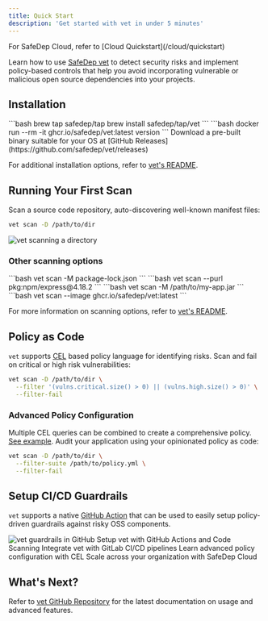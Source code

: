 ```yaml
---
title: Quick Start
description: 'Get started with vet in under 5 minutes'
---
```


<Info>
For SafeDep Cloud, refer to [Cloud Quickstart](/cloud/quickstart)
</Info>

Learn how to use [SafeDep vet](https://github.com/safedep/vet) to detect security risks and implement policy-based controls that help you avoid incorporating vulnerable or malicious open source dependencies into your projects.

## Installation

<AccordionGroup>
  <Accordion icon="beer-mug" title="Homebrew (macOS/Linux)">
    ```bash
    brew tap safedep/tap
    brew install safedep/tap/vet
    ```
  </Accordion>
  
  <Accordion icon="docker" title="Container Image">
    ```bash
    docker run --rm -it ghcr.io/safedep/vet:latest version
    ```
  </Accordion>
  
  <Accordion icon="download" title="Pre-built Binary">
    Download a pre-built binary suitable for your OS at [GitHub Releases](https://github.com/safedep/vet/releases)
  </Accordion>
</AccordionGroup>

For additional installation options, refer to [vet's README](https://github.com/safedep/vet).

## Running Your First Scan

Scan a source code repository, auto-discovering well-known manifest files:

```bash
vet scan -D /path/to/dir
```

<img src="/images/vet/vet-scan-directory.png" alt="vet scanning a directory" />

### Other scanning options

<AccordionGroup>
  <Accordion icon="file" title="Scan a single file">
    ```bash
    vet scan -M package-lock.json
    ```
  </Accordion>
  
  <Accordion icon="link" title="Scan a PURL">
    ```bash
    vet scan --purl pkg:npm/express@4.18.2
    ```
  </Accordion>
  
  <Accordion icon="java" title="Scan a Java JAR file">
    ```bash
    vet scan -M /path/to/my-app.jar
    ```
  </Accordion>
  
  <Accordion icon="docker" title="Scan an OCI image">
    ```bash
    vet scan --image ghcr.io/safedep/vet:latest
    ```
  </Accordion>
</AccordionGroup>

For more information on scanning options, refer to [vet's README](https://github.com/safedep/vet).

## Policy as Code

`vet` supports [CEL](https://cel.dev/) based policy language for identifying risks. Scan and fail on critical or high risk vulnerabilities:

```bash
vet scan -D /path/to/dir \
  --filter '(vulns.critical.size() > 0) || (vulns.high.size() > 0)' \
  --filter-fail
```

### Advanced Policy Configuration

Multiple CEL queries can be combined to create a comprehensive policy. [See example](https://github.com/safedep/vet/blob/main/samples/filter-suites/fs-generic.yml). Audit your application using your opinionated policy as code:

```bash
vet scan -D /path/to/dir \
  --filter-suite /path/to/policy.yml \
  --filter-fail
```

## Setup CI/CD Guardrails

`vet` supports a native [GitHub Action](https://github.com/safedep/vet-action) that can be used to easily setup policy-driven guardrails against risky OSS components.

<img src="/images/vet-guardrails.png" alt="vet guardrails in GitHub" />

<CardGroup cols={2}>
  <Card title="GitHub Integration" icon="github" href="/guides/github-code-scanning">
    Setup vet with GitHub Actions and Code Scanning
  </Card>
  <Card title="GitLab Integration" icon="gitlab" href="/guides/gitlab-dependency-scanning">
    Integrate vet with GitLab CI/CD pipelines
  </Card>
  <Card title="Policy Configuration" icon="shield-check" href="/advanced/policy-as-code">
    Learn advanced policy configuration with CEL
  </Card>
  <Card title="Cloud Platform" icon="cloud" href="/cloud/quickstart">
    Scale across your organization with SafeDep Cloud
  </Card>
</CardGroup>

## What's Next?

Refer to [vet GitHub Repository](https://github.com/safedep/vet) for the latest documentation on usage and advanced features.